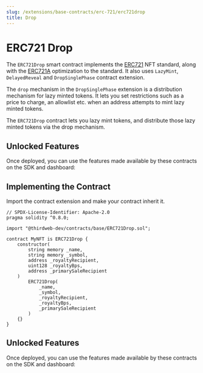 ```yaml
---
slug: /extensions/base-contracts/erc-721/erc721drop
title: Drop
---
```



# ERC721 Drop

The `ERC721Drop` smart contract implements the [ERC721](https://eips.ethereum.org/EIPS/eip-721) NFT standard, along with the [ERC721A](https://www.erc721a.org/) optimization to the standard. It also uses `LazyMint`, `DelayedReveal` and `DropSinglePhase` contract extension.

The `drop` mechanism in the `DropSinglePhase` extension is a distribution mechanism for lazy minted tokens. It lets you set restrictions such as a price to charge, an allowlist etc. when an address attempts to mint lazy minted tokens.

The `ERC721Drop` contract lets you lazy mint tokens, and distribute those lazy minted tokens via the drop mechanism.

<ViewContractCodeButton
  link="https://github.com/thirdweb-dev/contracts/blob/main/contracts/base/ERC721Drop.sol"
  name="ERC721Drop"
/>

## Unlocked Features

Once deployed, you can use the features made available by these contracts on the SDK and dashboard:

<div className="row" style={{ marginBottom: 24, flexWrap: 'wrap' }}>
<div className="col col--4" style={{padding:8}} >
  <QuickstartCard
    name="ERC721A"
    link="/extensions/erc-721/standard#unlocked-features"
    image="/assets/icons/nft.png"
  />
</div>

<div className="col col--4" style={{ padding: 8 }}>
  <QuickstartCard
    name="Mintable"
    link="/extensions/erc-721/mintable#unlocked-features"
    image="/assets/icons/nft.png"
  />
</div>

<div className="col col--4" style={{ padding: 8 }}>
  <QuickstartCard
    name="Batch Minting"
    link="/extensions/erc-721/batch-mintable#unlocked-features"
    image="/assets/icons/nft.png"
  />
</div>

<div className="col col--4" style={{ padding: 8 }}>
  <QuickstartCard
    name="Lazy Minting"
    link="/extensions/erc-721/drop#unlocked-features"
    image="/assets/icons/nft.png"
  />
</div>

<div className="col col--4" style={{ padding: 8 }}>
  <QuickstartCard
    name="Delayed Reveal"
    link="/extensions/erc-721/delayed-reveal#unlocked-features"
    image="/assets/icons/nft.png"
  />
</div>

<div className="col col--4" style={{ padding: 8 }}>
  <QuickstartCard
    name="Claimable"
    link="/extensions/erc-721/claim#unlocked-features"
    image="/assets/icons/nft.png"
  />
</div>

<div className="col col--4" style={{ padding: 8 }}>
  <QuickstartCard
    name="Contract Metadata"
    link="/extensions/features/contractmetadata#unlocked-features"
    image="/assets/icons/general.png"
  />
</div>

<div className="col col--4" style={{ padding: 8 }}>
  <QuickstartCard
    name="Multicall"
    link="/extensions/features/multicall#unlocked-features"
    image="/assets/icons/general.png"
  />
</div>

<div className="col col--4" style={{ padding: 8 }}>
  <QuickstartCard
    name="Ownable"
    link="/extensions/features/ownable#unlocked-features"
    image="/assets/icons/general.png"
  />
</div>

<div className="col col--4" style={{ padding: 8 }}>
  <QuickstartCard
    name="Royalty"
    link="/extensions/features/royalty#unlocked-features"
    image="/assets/icons/general.png"
  />
</div>

</div>

## Implementing the Contract

Import the contract extension and make your contract inherit it.

```solidity
// SPDX-License-Identifier: Apache-2.0
pragma solidity ^0.8.0;

import "@thirdweb-dev/contracts/base/ERC721Drop.sol";

contract MyNFT is ERC721Drop {
    constructor(
        string memory _name,
        string memory _symbol,
        address _royaltyRecipient,
        uint128 _royaltyBps,
        address _primarySaleRecipient
    )
        ERC721Drop(
            _name,
            _symbol,
            _royaltyRecipient,
            _royaltyBps,
            _primarySaleRecipient
        )
    {}
}
```

## Unlocked Features

Once deployed, you can use the features made available by these contracts on the SDK and dashboard:

<div className="row" style={{ marginBottom: 24, flexWrap: 'wrap' }}>
<div className="col col--4" style={{marginTop:16}} >
  <QuickstartCard
    name="Contract Metadata"
    link="/extensions/features/contractmetadata#unlocked-features"
    image="/assets/icons/general.png"
  />
</div>

<div className="col col--4" style={{ marginTop: 16 }}>
  <QuickstartCard
    name="Royalties"
    link="/extensions/features/royalty#unlocked-features"
    image="/assets/icons/general.png"
  />
</div>
<div className="col col--4" style={{ marginTop: 16 }}>
  <QuickstartCard
    name="Ownable"
    link="/extensions/features/ownable#unlocked-features"
    image="/assets/icons/general.png"
  />
</div>
<div className="col col--4" style={{ marginTop: 16 }}>
  <QuickstartCard
    name="Burnable"
    link="/pre-built-contracts/nft-collection#burning-nfts"
    image="/assets/icons/nft.png"
  />
</div>
<div className="col col--4" style={{ marginTop: 16 }}>
  <QuickstartCard
    name="LazyMint"
    link="/extensions/features/lazymint#unlocked-features"
    image="/assets/icons/general.png"
  />
</div>
<div className="col col--4" style={{ marginTop: 16 }}>
  <QuickstartCard
    name="Delayed Reveal"
    link="/extensions/features/delayedreveal#unlocked-features"
    image="/assets/icons/nft.png"
  />
</div>

<div className="col col--4" style={{ marginTop: 16 }}>
  <QuickstartCard
    name="Drop"
    link="/extensions/features/drop#unlocked-features"
    image="/assets/icons/general.png"
  />
</div>

</div>
